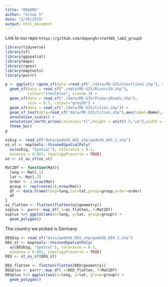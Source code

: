 ```yaml
---
title: "README"
author: "Group 5"
date: "2/20/2019"
output: html_document
---
```


Link to our repo
`https://github.com/dapengh/stat585_lab2_group5`


```r
library(tidyverse)
library(sf)
library(ggspatial)
library(maps)
library(rgeos)
library(maptools)
library(purrr)
```



```r
p <- ggplot() +geom_sf(data =read_sf("./data/ME-GIS/Coastline2.shp"), colour="grey10", fill="grey90") +
  geom_sf(data = read_sf("./data/ME-GIS/Rivers19.shp"), 
          colour="steelblue", size=0.3) +
  geom_sf(data = read_sf("./data/ME-GIS/PrimaryRoads.shp"), 
          size = 0.7, colour="grey30") +
  geom_sf(data = read_sf("./data/ME-GIS/Cities.shp")) + 
  geom_sf_text(data=read_sf("data/ME-GIS/Cities.shp"),aes(label=Name),size=3,colour="red") +
  annotation_scale() +
  annotation_north_arrow(location="tl",height = unit(0.8,"cm"),width = unit(0.8,"cm")) +
  theme_bw()
p
```


```r
ozbig <- read_sf("data/gadm36_AUS_shp/gadm36_AUS_1.shp")
oz_st <- maptools::thinnedSpatialPoly(
  as(ozbig, "Spatial"), tolerance = 0.1, 
  minarea = 0.001, topologyPreserve = TRUE)
oz <- st_as_sf(oz_st)

Mat2Df <- function(Mat){
  long <- Mat[,1]
  lat <- Mat[,2]
  order <- 1:nrow(Mat)
  group <- rep(rnorm(1),nrow(Mat))
  df <- data.frame(long=long,lat=lat,group=group,order=order)
  df
}
oz_flatten <- flatten(flatten(oz$geometry))
ozplus <- purrr::map_df(.x=oz_flatten,.f=Mat2Df)
ozplus %>% ggplot(aes(x=long, y=lat, group=group)) + 
  geom_polygon()
```

The country we picked is Germany

```r
DEUbig <- read_sf("data/gadm36_DEU_shp/gadm36_DEU_1.shp")
DEU_st <- maptools::thinnedSpatialPoly(
  as(DEUbig, "Spatial"), tolerance = 0.1, 
  minarea = 0.001, topologyPreserve = TRUE)
DEU <- st_as_sf(DEU_st)

DEU_flatten <- flatten(flatten(DEU$geometry))
DEUplus <- purrr::map_df(.x=DEU_flatten,.f=Mat2Df)
DEUplus %>% ggplot(aes(x=long, y=lat, group=group)) + 
  geom_polygon()
```